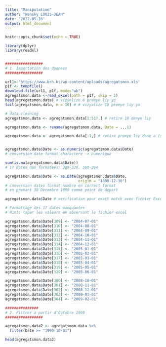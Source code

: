 ```yaml
---
title: "Manipulation"
author: "Wensky LOUIS-JEAN"
date: '2022-05-16'
output: html_document
---
```


```r
knitr::opts_chunk$set(echo = TRUE)

```



```r

library(dplyr)
library(readxl)


#################
# 1. Importation des donnees 
#################

url1<-'https://www.brh.ht/wp-content/uploads/agregatsmon.xls'
p1f <- tempfile()
download.file(url1, p1f, mode="wb")
agregatsmon.data <-read_excel(path = p1f, skip = 2)
head(agregatsmon.data) # vizyalize 6 premye liy yo
tail(agregatsmon.data, n = 10) # # vizyalize 10 premye liy yo

# data cleaning
agregatsmon.data <- agregatsmon.data[1:517,] # retire 10 denye liy 

agregatsmon.data <- rename(agregatsmon.data, Date = ...1) 

agregatsmon.data <- agregatsmon.data[-1,] # retire premye liy done a (sak gen deskripsyon yo)


agregatsmon.data$Date <- as.numeric(agregatsmon.data$Date)
# conversion date format charactere -> numerique

sum(is.na(agregatsmon.data$Date)) 
# 17 dates non formatees: 309-320, 360-364

agregatsmon.data$Date <- as.Date(agregatsmon.data$Date, 
                                 origin = "1899-12-30")
# conversion dates format nombre en correct format 
# en prenant 30 Decembre 1899 comme point de depart 

agregatsmon.data$Date # verification pour exact match avec fichier Excel

# Formattage des 17 dates manquantes
# Hint: taper les valeurs en observant le fichier excel 

agregatsmon.data$Date[309] <- "2004-07-01"
agregatsmon.data$Date[310] <- "2004-08-01"
agregatsmon.data$Date[311] <- "2004-09-01"
agregatsmon.data$Date[312] <- "2004-10-01"
agregatsmon.data$Date[313] <- "2004-11-01"
agregatsmon.data$Date[314] <- "2004-12-01"
agregatsmon.data$Date[315] <- "2005-01-01"
agregatsmon.data$Date[316] <- "2005-02-01"
agregatsmon.data$Date[317] <- "2005-03-01"
agregatsmon.data$Date[318] <- "2005-04-01"
agregatsmon.data$Date[319] <- "2005-05-01"
agregatsmon.data$Date[320] <- "2005-06-01"

agregatsmon.data$Date[360] <- "2008-10-01"
agregatsmon.data$Date[361] <- "2008-11-01"
agregatsmon.data$Date[362] <- "2008-12-01"
agregatsmon.data$Date[363] <- "2009-01-01"
agregatsmon.data$Date[364] <- "2009-02-01"

###############
# 2. Filtrer a partir d'Octobre 1990
#################

agregatsmon.data2 <- agregatsmon.data %>% 
  filter(Date >= "1990-10-01")

head(agregatsmon.data2)



```

